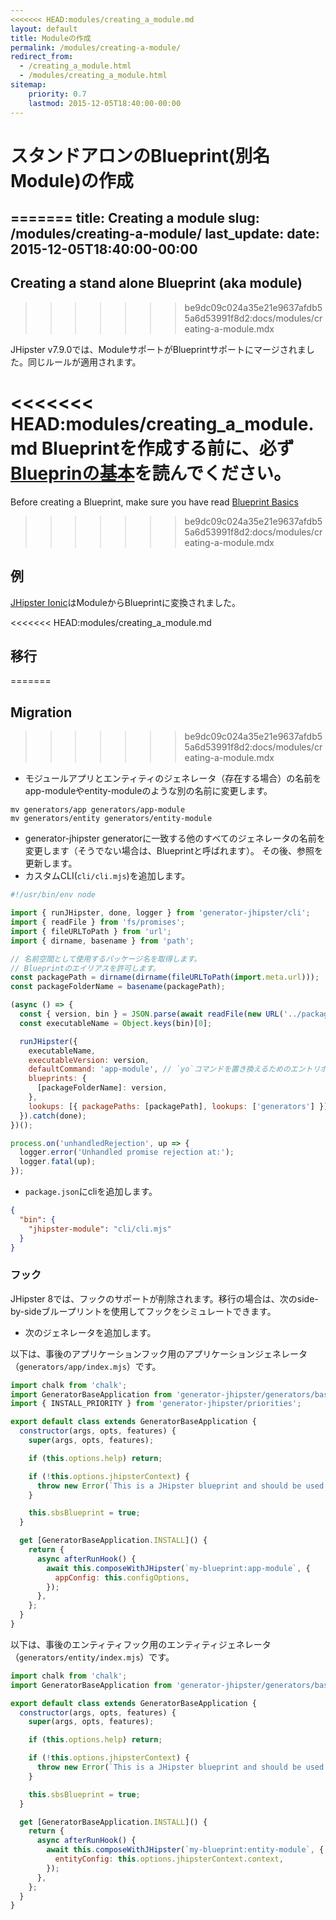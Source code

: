 ```yaml
---
<<<<<<< HEAD:modules/creating_a_module.md
layout: default
title: Moduleの作成
permalink: /modules/creating-a-module/
redirect_from:
  - /creating_a_module.html
  - /modules/creating_a_module.html
sitemap:
    priority: 0.7
    lastmod: 2015-12-05T18:40:00-00:00
---
```


# <i class="fa fa-cube"></i> スタンドアロンのBlueprint(別名Module)の作成
=======
title: Creating a module
slug: /modules/creating-a-module/
last_update:
  date: 2015-12-05T18:40:00-00:00
---

## Creating a stand alone Blueprint (aka module)
>>>>>>> be9dc09c024a35e21e9637afdb55a6d53991f8d2:docs/modules/creating-a-module.mdx

JHipster v7.9.0では、ModuleサポートがBlueprintサポートにマージされました。同じルールが適用されます。

<<<<<<< HEAD:modules/creating_a_module.md
Blueprintを作成する前に、必ず[Blueprinの基本](/modules/extending-and-customizing/#-blueprint-basics)を読んでください。
=======
Before creating a Blueprint, make sure you have read [Blueprint Basics](/modules/extending-and-customizing/)

>>>>>>> be9dc09c024a35e21e9637afdb55a6d53991f8d2:docs/modules/creating-a-module.mdx

## 例

[JHipster Ionic](https://github.com/jhipster/generator-jhipster-ionic)はModuleからBlueprintに変換されました。

<<<<<<< HEAD:modules/creating_a_module.md
## 移行
=======

## Migration
>>>>>>> be9dc09c024a35e21e9637afdb55a6d53991f8d2:docs/modules/creating-a-module.mdx

- モジュールアプリとエンティティのジェネレータ（存在する場合）の名前をapp-moduleやentity-moduleのような別の名前に変更します。

```shell
mv generators/app generators/app-module
mv generators/entity generators/entity-module
```

- generator-jhipster generatorに一致する他のすべてのジェネレータの名前を変更します（そうでない場合は、Blueprintと呼ばれます）。
その後、参照を更新します。
- カスタムCLI(`cli/cli.mjs`)を追加します。

```js
#!/usr/bin/env node

import { runJHipster, done, logger } from 'generator-jhipster/cli';
import { readFile } from 'fs/promises';
import { fileURLToPath } from 'url';
import { dirname, basename } from 'path';

// 名前空間として使用するパッケージ名を取得します。
// Blueprintのエイリアスを許可します。
const packagePath = dirname(dirname(fileURLToPath(import.meta.url)));
const packageFolderName = basename(packagePath);

(async () => {
  const { version, bin } = JSON.parse(await readFile(new URL('../package.json', import.meta.url)));
  const executableName = Object.keys(bin)[0];

  runJHipster({
    executableName,
    executableVersion: version,
    defaultCommand: 'app-module', // `yo`コマンドを置き換えるためのエントリポイントとして使用されるジェネレータ
    blueprints: {
      [packageFolderName]: version,
    },
    lookups: [{ packagePaths: [packagePath], lookups: ['generators'] }],
  }).catch(done);
})();

process.on('unhandledRejection', up => {
  logger.error('Unhandled promise rejection at:');
  logger.fatal(up);
});
```

- `package.json`にcliを追加します。

```json
{
  "bin": {
    "jhipster-module": "cli/cli.mjs"
  }
}
```

### フック

JHipster 8では、フックのサポートが削除されます。移行の場合は、次のside-by-sideブループリントを使用してフックをシミュレートできます。

- 次のジェネレータを追加します。

以下は、事後のアプリケーションフック用のアプリケーションジェネレータ（`generators/app/index.mjs`）です。

```js
import chalk from 'chalk';
import GeneratorBaseApplication from 'generator-jhipster/generators/base-application';
import { INSTALL_PRIORITY } from 'generator-jhipster/priorities';

export default class extends GeneratorBaseApplication {
  constructor(args, opts, features) {
    super(args, opts, features);

    if (this.options.help) return;

    if (!this.options.jhipsterContext) {
      throw new Error(`This is a JHipster blueprint and should be used only like ${chalk.yellow('jhipster --blueprints myBlueprint')}`);
    }

    this.sbsBlueprint = true;
  }

  get [GeneratorBaseApplication.INSTALL]() {
    return {
      async afterRunHook() {
        await this.composeWithJHipster(`my-blueprint:app-module`, {
          appConfig: this.configOptions,
        });
      },
    };
  }
}
```

以下は、事後のエンティティフック用のエンティティジェネレータ（`generators/entity/index.mjs`）です。

```js
import chalk from 'chalk';
import GeneratorBaseApplication from 'generator-jhipster/generators/base-application';

export default class extends GeneratorBaseApplication {
  constructor(args, opts, features) {
    super(args, opts, features);

    if (this.options.help) return;

    if (!this.options.jhipsterContext) {
      throw new Error(`This is a JHipster blueprint and should be used only like ${chalk.yellow('jhipster --blueprints myBlueprint')}`);
    }

    this.sbsBlueprint = true;
  }

  get [GeneratorBaseApplication.INSTALL]() {
    return {
      async afterRunHook() {
        await this.composeWithJHipster(`my-blueprint:entity-module`, {
          entityConfig: this.options.jhipsterContext.context,
        });
      },
    };
  }
}
```
